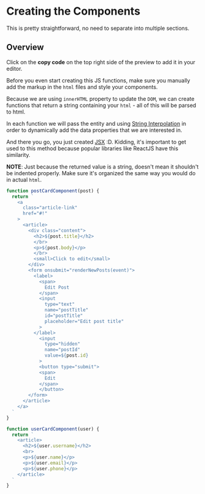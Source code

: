 # Creating the Components  

This is pretty straightforward, no need to separate into multiple sections.  

## Overview
Click on the **copy code** on the top right side of the preview to add it in your editor.

Before you even start creating this JS functions, make sure you manually add the markup in the `html` files and style your components. 

Because we are using `innerHTML` property to update the `DOM`, we can create functions that return a string containing your `html` - all of this will be parsed to html.

In each function we will pass the entity and using [String Interpolation](https://developer.mozilla.org/en-US/docs/Web/JavaScript/Reference/Template_literals) in order to dynamically add the data properties that we are interested in.

And there you go, you just created [JSX](https://reactjs.org/docs/introducing-jsx.html) :D. Kidding, it's important to get used to this method because popular libraries like ReactJS have this similarity. 

**NOTE**: Just because the returned value is a string, doesn't mean it shouldn't be indented properly. Make sure it's organized the same way you would do in actual `html`.

```js filename="component.js"
function postCardComponent(post) {
  return `
    <a 
      class="article-link" 
      href="#!"
    >
      <article>
        <div class="content">
          <h2>${post.title}</h2>
          </br>
          <p>${post.body}</p>
          </br>
          <small>Click to edit</small>
        </div>            
        <form onsubmit="renderNewPosts(event)">              
          <label>                
            <span>
              Edit Post
            </span>
            <input 
              type="text" 
              name="postTitle" 
              id="postTitle"
              placeholder="Edit post title"
            >              
          </label>              
            <input 
              type="hidden" 
              name="postId" 
              value=${post.id}
            >
            <button type="submit">              
            <span>
              Edit
            </span>
            </button>
        </form>
      </article>
    </a>      
  `
}

function userCardComponent(user) {
  return `
    <article>
      <h2>${user.username}</h2>
      <br>
      <p>${user.name}</p>
      <p>${user.email}</p>
      <p>${user.phone}</p>
    </article>
  `
}
```